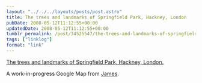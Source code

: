 ```yaml
---
layout: "../../../layouts/posts/post.astro"
title: The trees and landmarks of Springfield Park, Hackney, London
pubDate: 2008-05-12T11:12:55+00:00
updatedDate: 2008-05-12T11:12:55+00:00
tumblr_permalink: /post/34525547/the-trees-and-landmarks-of-springfield-park
tags: ["linklog"]
format: "link"
---
```


[The trees and landmarks of Springfield Park, Hackney, London.][1]

A work-in-progress Google Map from <a href="http://headlessness.com/">James</a>.

[1]: http://icanhaz.com/trees
